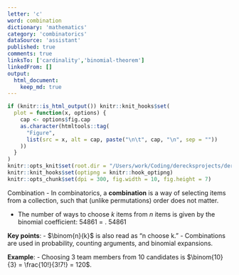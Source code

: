 ```yaml
---
letter: 'c'
word: combination
dictionary: 'mathematics'
category: 'combinatorics'
dataSource: 'assistant'
published: true
comments: true
linksTo: ['cardinality','binomial-theorem']
linkedFrom: []
output:
  html_document:
    keep_md: true
---
```


```r
if (knitr::is_html_output()) knitr::knit_hooks$set(
  plot = function(x, options) {
    cap <- options$fig.cap
    as.character(htmltools::tag(
      "Figure",
      list(src = x, alt = cap, paste("\n\t", cap, "\n", sep = ""))
    ))
  }
)
knitr::opts_knit$set(root.dir = "/Users/work/Coding/derecksprojects/derecksnotes.com-playground/derecksnotes.com/client/src/app/dictionaries/mathematics/definitions")
knitr::knit_hooks$set(optipng = knitr::hook_optipng)
knitr::opts_chunk$set(dpi = 300, fig.width = 10, fig.height = 7)
```

<a id="combination">Combination</a> - In combinatorics, a **combination** is a way of selecting items from a collection, such that (unlike permutations) order does not matter.

- The number of ways to choose $k$ items from $n$ items is given by the binomial coefficient:
  54861
  \binom{n}{k} = \frac{n!}{k!(n-k)!}.
  54861

**Key points**:
- $\binom{n}{k}$ is also read as “n choose k.”
- Combinations are used in probability, counting arguments, and binomial expansions.

**Example**:
- Choosing 3 team members from 10 candidates is $\binom{10}{3} = \frac{10!}{3!7!} = 120$.

